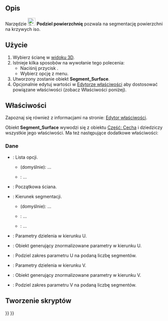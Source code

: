 <languages/>

{{Docnav/pl
|[[Curves_GordonSurface/pl|Powierzchnia Gordona]]
|[[Curves_CompressionSpring/pl|Sprężyna ściskająca]]
|[[Curves_Workbench/pl|środowisko pracy Krzywe]]
|IconL=Curves_GordonSurface.svg
|IconR=Curves_CompressionSpring.svg
|IconC=Curves_workbench_icon.svg
}}

{{GuiCommand/pl
|Name=Curves SegmentSurface
|Name/pl=Krzywe: Podziel powierzchnię
|MenuLocation=Surfaces → Segment surface
|Workbenches=[[Curves_Workbench/pl|Krzywe]]
}}

<span id="Description"></span>
==Opis==

Narzędzie [[Image:Curves_SegmentSurface.svg|24px]] '''Podziel powierzchnię''' pozwala na segmentację powierzchni na krzywych iso.

<span id="Usage"></span>
==Użycie==

# Wybierz ścianę w [[3D_view/pl|widoku 3D]].
# Istnieje kilka sposobów na wywołanie tego polecenia:
#* Naciśnij przycisk {{Button|[[Image:Curves_SegmentSurface.svg|16px]] [[Curves_SegmentSurface/pl|Segment surface]]}}.
#* Wybierz opcję {{MenuCommand|Surfaces → [[Image:Curves_SegmentSurface.svg|16px]] Segment surface}} z menu.
# Utworzony zostanie obiekt '''Segment_Surface'''.
# Opcjonalnie edytuj wartości w [[Property_editor/pl|Edytorze właściwości]] aby dostosować powiązane właściwości (zobacz Właściwości poniżej).

<span id="Properties"></span>
==Właściwości==

Zapoznaj się również z informacjami na stronie: [[Property_editor/pl|Edytor właściwości]].

Obiekt '''Segment_Surface''' wywodzi się z obiektu [[Part_Feature/pl|Część: Cecha]] i dziedziczy wszystkie jego właściwości. Ma też następujące dodatkowe właściwości:

<span id="Data"></span>
===Dane===

{{TitleProperty|Podstawa}}

* {{PropertyData|Option|Enumeration}}: Lista opcji.
** {{Value|Custom}} (domyślnie): ...
** {{Value|Auto}}: ...
* {{PropertyData|Source|LinkSub}}: Początkowa ściana.

{{TitleProperty|Option Auto}}

* {{PropertyData|Direction|Enumeration}}: Kierunek segmentacji.
** {{Value|U}} (domyślnie): ...
** {{Value|V}}: ...
** {{Value|Both}}: ...

{{TitleProperty|UDirection}}

* {{PropertyData|Knots U|FloatList}}: Parametry dzielenia w kierunku U.
* {{PropertyData|Knots UProvider|Link}}: Obiekt generujący znormalizowane parametry w kierunku U.
* {{PropertyData|Number U|Integer}}: Podziel zakres parametru U na podaną liczbę segmentów.

{{TitleProperty|VDirection}}

* {{PropertyData|Knots V|FloatList}}: Parametry dzielenia w kierunku V.
* {{PropertyData|Knots VProvider|Link}}: Obiekt generujący znormalizowane parametry w kierunku V.
* {{PropertyData|Number V|Integer}}: Podziel zakres parametru V na podaną liczbę segmentów.

<span id="Scripting"></span>
==Tworzenie skryptów==


{{Docnav/pl
|[[Curves_GordonSurface/pl|Powierzchnia Gordona]]
|[[Curves_CompressionSpring/pl|Sprężyna ściskająca]]
|[[Curves_Workbench/pl|środowisko pracy Krzywe]]
|IconL=Curves_GordonSurface.svg
|IconR=Curves_CompressionSpring.svg
|IconC=Curves_workbench_icon.svg
}}

{{Curves Tools navi{{#translation:}}}}
{{Userdocnavi{{#translation:}}}}